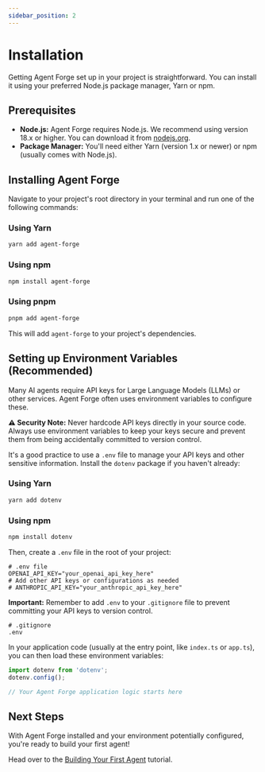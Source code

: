 ```yaml
---
sidebar_position: 2
---
```


# Installation

Getting Agent Forge set up in your project is straightforward. You can install it using your preferred Node.js package manager, Yarn or npm.

## Prerequisites

*   **Node.js:** Agent Forge requires Node.js. We recommend using version 18.x or higher. You can download it from [nodejs.org](https://nodejs.org/).
*   **Package Manager:** You'll need either Yarn (version 1.x or newer) or npm (usually comes with Node.js).

## Installing Agent Forge

Navigate to your project's root directory in your terminal and run one of the following commands:

### Using Yarn

```bash
yarn add agent-forge
```

### Using npm

```bash
npm install agent-forge
```

### Using pnpm

```bash
pnpm add agent-forge
```

This will add `agent-forge` to your project's dependencies.

## Setting up Environment Variables (Recommended)

Many AI agents require API keys for Large Language Models (LLMs) or other services. Agent Forge often uses environment variables to configure these.

**⚠️ Security Note:** Never hardcode API keys directly in your source code. Always use environment variables to keep your keys secure and prevent them from being accidentally committed to version control.

It's a good practice to use a `.env` file to manage your API keys and other sensitive information. Install the `dotenv` package if you haven't already:

### Using Yarn
```bash
yarn add dotenv
```

### Using npm
```bash
npm install dotenv
```

Then, create a `.env` file in the root of your project:

```env
# .env file
OPENAI_API_KEY="your_openai_api_key_here"
# Add other API keys or configurations as needed
# ANTHROPIC_API_KEY="your_anthropic_api_key_here"
```

**Important:** Remember to add `.env` to your `.gitignore` file to prevent committing your API keys to version control.

```gitignore
# .gitignore
.env
```

In your application code (usually at the entry point, like `index.ts` or `app.ts`), you can then load these environment variables:

```typescript
import dotenv from 'dotenv';
dotenv.config();

// Your Agent Forge application logic starts here
```

## Next Steps

With Agent Forge installed and your environment potentially configured, you're ready to build your first agent!

Head over to the [Building Your First Agent](./your-first-agent.mdx) tutorial. 